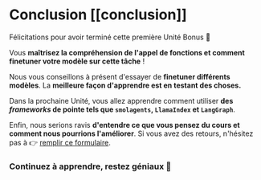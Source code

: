 # Conclusion [[conclusion]]

Félicitations pour avoir terminé cette première Unité Bonus 🥳

Vous **maîtrisez la compréhension de l'appel de fonctions et comment finetuner votre modèle sur cette tâche** !

Nous vous conseillons à présent d'essayer de **finetuner différents modèles**. La **meilleure façon d'apprendre est en testant des choses.**

Dans la prochaine Unité, vous allez apprendre comment utiliser **des *frameworks* de pointe tels que `smolagents`, `LlamaIndex` et `LangGraph`**.

Enfin, nous serions ravis **d'entendre ce que vous pensez du cours et comment nous pourrions l'améliorer**. Si vous avez des retours, n'hésitez pas à 👉 [remplir ce formulaire](https://docs.google.com/forms/d/e/1FAIpQLSe9VaONn0eglax0uTwi29rIn4tM7H2sYmmybmG5jJNlE5v0xA/viewform?usp=dialog).

### Continuez à apprendre, restez géniaux 🤗